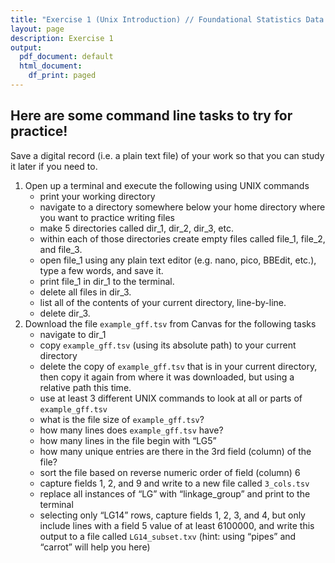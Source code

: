 ```yaml
---
title: "Exercise 1 (Unix Introduction) // Foundational Statistics Data Sci. DSCI 626"
layout: page
description: Exercise 1
output:
  pdf_document: default
  html_document:
    df_print: paged
---
```



## Here are some command line tasks to try for practice!

Save a digital record (i.e. a plain text file) of your work so that you can study it later if you need to.

1. Open up a terminal and execute the following using UNIX commands
    - print your working directory
    - navigate to a directory somewhere below your home directory where you want to practice writing files
    - make 5 directories called dir_1, dir_2, dir_3, etc.
    - within each of those directories create empty files called file_1, file_2, and file_3.
    - open file_1 using any plain text editor (e.g. nano, pico, BBEdit, etc.), type a few words, and save it.
    - print file_1 in dir_1 to the terminal.
    - delete all files in dir_3.
    - list all of the contents of your current directory, line-by-line.
    - delete dir_3.

2. Download the file `example_gff.tsv` from Canvas for the following tasks
    - navigate to dir_1
    - copy `example_gff.tsv` (using its absolute path) to your current directory
    - delete the copy of `example_gff.tsv` that is in your current directory, then copy it again from where it was downloaded, but using a relative path this time.
    - use at least 3 different UNIX commands to look at all or parts of `example_gff.tsv`
    - what is the file size of `example_gff.tsv`?
    - how many lines does `example_gff.tsv` have?
    - how many lines in the file begin with "LG5"
    - how many unique entries are there in the 3rd field (column) of the file?
    - sort the file based on reverse numeric order of field (column) 6
    - capture fields 1, 2, and 9 and write to a new file called `3_cols.tsv`
    - replace all instances of "LG" with "linkage_group" and print to the terminal
    - selecting only "LG14" rows, capture fields 1, 2, 3, and 4, but only include lines with a field 5 value of at least 6100000, and write this output to a file called `LG14_subset.txv` (hint: using "pipes" and "carrot" will help you here)



